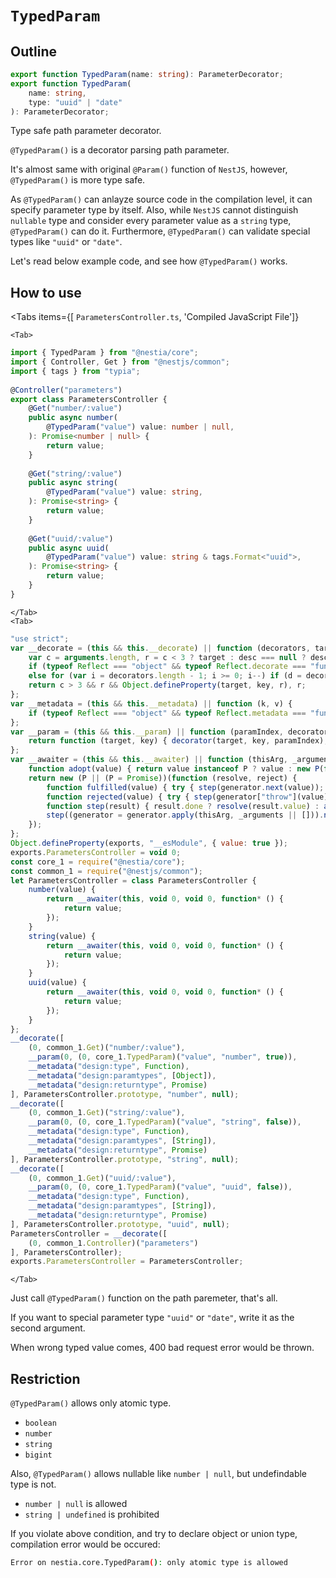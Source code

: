 
# `TypedParam`
## Outline
```typescript filename="@nestia/core"
export function TypedParam(name: string): ParameterDecorator;
export function TypedParam(
    name: string, 
    type: "uuid" | "date"
): ParameterDecorator;
```

Type safe path parameter decorator.

`@TypedParam()` is a decorator parsing path parameter. 

It's almost same with original `@Param()` function of `NestJS`, however, `@TypedParam()` is more type safe. 

As `@TypedParam()` can anlayze source code in the compilation level, it can specify parameter type by itself. Also, while `NestJS` cannot distinguish `nullable` type and consider every parameter value as a `string` type, `@TypedParam()` can do it. Furthermore, `@TypedParam()` can validate special types like `"uuid"` or `"date"`.

Let's read below example code, and see how `@TypedParam()` works.




## How to use
<Tabs 
    items={[
        <code>ParametersController.ts</code>, 
        'Compiled JavaScript File']}
>
    <Tab>
```typescript copy filename="ParametersController.ts" showLineNumbers {8, 15, 22}
import { TypedParam } from "@nestia/core";
import { Controller, Get } from "@nestjs/common";
import { tags } from "typia";
 
@Controller("parameters")
export class ParametersController {
    @Get("number/:value")
    public async number(
        @TypedParam("value") value: number | null,
    ): Promise<number | null> {
        return value;
    }
 
    @Get("string/:value")
    public async string(
        @TypedParam("value") value: string,
    ): Promise<string> {
        return value;
    }
 
    @Get("uuid/:value")
    public async uuid(
        @TypedParam("value") value: string & tags.Format<"uuid">,
    ): Promise<string> {
        return value;
    }
}
```
    </Tab>
    <Tab>
```javascript filename="ParametersController.js" showLineNumbers {46, 53, 60}
"use strict";
var __decorate = (this && this.__decorate) || function (decorators, target, key, desc) {
    var c = arguments.length, r = c < 3 ? target : desc === null ? desc = Object.getOwnPropertyDescriptor(target, key) : desc, d;
    if (typeof Reflect === "object" && typeof Reflect.decorate === "function") r = Reflect.decorate(decorators, target, key, desc);
    else for (var i = decorators.length - 1; i >= 0; i--) if (d = decorators[i]) r = (c < 3 ? d(r) : c > 3 ? d(target, key, r) : d(target, key)) || r;
    return c > 3 && r && Object.defineProperty(target, key, r), r;
};
var __metadata = (this && this.__metadata) || function (k, v) {
    if (typeof Reflect === "object" && typeof Reflect.metadata === "function") return Reflect.metadata(k, v);
};
var __param = (this && this.__param) || function (paramIndex, decorator) {
    return function (target, key) { decorator(target, key, paramIndex); }
};
var __awaiter = (this && this.__awaiter) || function (thisArg, _arguments, P, generator) {
    function adopt(value) { return value instanceof P ? value : new P(function (resolve) { resolve(value); }); }
    return new (P || (P = Promise))(function (resolve, reject) {
        function fulfilled(value) { try { step(generator.next(value)); } catch (e) { reject(e); } }
        function rejected(value) { try { step(generator["throw"](value)); } catch (e) { reject(e); } }
        function step(result) { result.done ? resolve(result.value) : adopt(result.value).then(fulfilled, rejected); }
        step((generator = generator.apply(thisArg, _arguments || [])).next());
    });
};
Object.defineProperty(exports, "__esModule", { value: true });
exports.ParametersController = void 0;
const core_1 = require("@nestia/core");
const common_1 = require("@nestjs/common");
let ParametersController = class ParametersController {
    number(value) {
        return __awaiter(this, void 0, void 0, function* () {
            return value;
        });
    }
    string(value) {
        return __awaiter(this, void 0, void 0, function* () {
            return value;
        });
    }
    uuid(value) {
        return __awaiter(this, void 0, void 0, function* () {
            return value;
        });
    }
};
__decorate([
    (0, common_1.Get)("number/:value"),
    __param(0, (0, core_1.TypedParam)("value", "number", true)),
    __metadata("design:type", Function),
    __metadata("design:paramtypes", [Object]),
    __metadata("design:returntype", Promise)
], ParametersController.prototype, "number", null);
__decorate([
    (0, common_1.Get)("string/:value"),
    __param(0, (0, core_1.TypedParam)("value", "string", false)),
    __metadata("design:type", Function),
    __metadata("design:paramtypes", [String]),
    __metadata("design:returntype", Promise)
], ParametersController.prototype, "string", null);
__decorate([
    (0, common_1.Get)("uuid/:value"),
    __param(0, (0, core_1.TypedParam)("value", "uuid", false)),
    __metadata("design:type", Function),
    __metadata("design:paramtypes", [String]),
    __metadata("design:returntype", Promise)
], ParametersController.prototype, "uuid", null);
ParametersController = __decorate([
    (0, common_1.Controller)("parameters")
], ParametersController);
exports.ParametersController = ParametersController;
```
    </Tab>
</Tabs>

Just call `@TypedParam()` function on the path paremeter, that's all.

If you want to special parameter type `"uuid"` or `"date"`, write it as the second argument.

When wrong typed value comes, 400 bad request error would be thrown.




## Restriction
`@TypedParam()` allows only atomic type.

  - `boolean`
  - `number`
  - `string`
  - `bigint`

Also, `@TypedParam()` allows nullable like `number | null`, but undefindable type is not.

  - `number | null` is allowed
  - `string | undefined` is prohibited

If you violate above condition, and try to declare object or union type, compilation error would be occured:

```bash
Error on nestia.core.TypedParam(): only atomic type is allowed
```